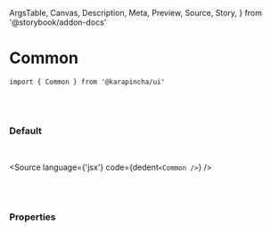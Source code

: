   ArgsTable,
  Canvas,
  Description,
  Meta,
  Preview,
  Source,
  Story,
} from '@storybook/addon-docs'


<Meta title='01. Atoms / Common' component={Common} />

# Common

`import { Common } from '@karapincha/ui'`

<br />
<br />

### Default

<br />

<Story name='Default'>
  <div className='doc-story__preview' style={{ zoom: '100%' }}>
    <div className='flex items-center gap-4'>
      <Common />
    </div>
  </div>
</Story>

<Source language={'jsx'} code={dedent`<Common />`} />

<br />
<br />

### Properties

<ArgsTable of={Common} />
